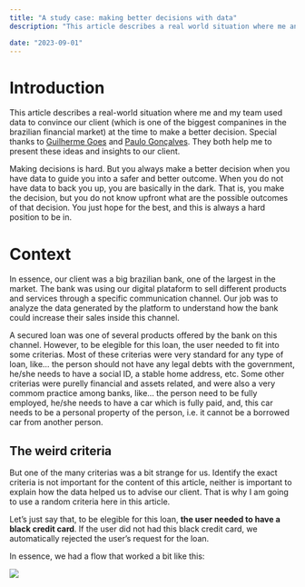```yaml
---
title: "A study case: making better decisions with data"
description: "This article describes a real world situation where me and my team used data to convince a client to do a better decision."

date: "2023-09-01"
---
```


# Introduction

This article describes a real-world situation where me and my team used data
to convince our client (which is one of the biggest companines in the brazilian
financial market) at the time to make a better decision. Special thanks to
[Guilherme Goes](https://www.linkedin.com/in/guilhermeggarcia/) and [Paulo Gonçalves](https://www.linkedin.com/in/paulo-gon-oli/). They both help me to present these ideas and insights to our client.

Making decisions is hard. But you always make a better decision when you have data
to guide you into a safer and better outcome. When you do not have data to back you up,
you are basically in the dark. That is, you make the decision, but you do not know
upfront what are the possible outcomes of that decision. You just hope for the best,
and this is always a hard position to be in.


# Context

In essence, our client was a big brazilian bank, one of the largest in the market.
The bank was using our digital plataform to sell different products and services through
a specific communication channel. Our job was to analyze the data generated by the
platform to understand how the bank could increase their sales inside this channel.

A secured loan was one of several products offered by the bank on this channel.
However, to be elegible for this loan, the user needed to fit into some criterias.
Most of these criterias were very standard for any type of loan, like... the person should not have any legal debts
with the government, he/she needs to have a social ID, a stable home address, etc.
Some other criterias were purelly financial and assets related,
and were also a very commom practice among banks, like...
the person need to be fully employed, he/she needs to have a car which is
fully paid, and, this car needs to be a personal property of the person, i.e. it cannot be 
a borrowed car from another person.


## The weird criteria

But one of the many criterias was a bit strange for us. Identify the exact criteria is not important
for the content of this article, neither is important to explain how the data helped us to
advise our client. That is why I am going to use a random criteria here in this article.

Let's just say that, to be elegible for this loan, **the user needed to have a black credit card**.
If the user did not had this black credit card, we automatically rejected the user's request for
the loan.

In essence, we had a flow that worked a bit like this:

![](./../flow.png)